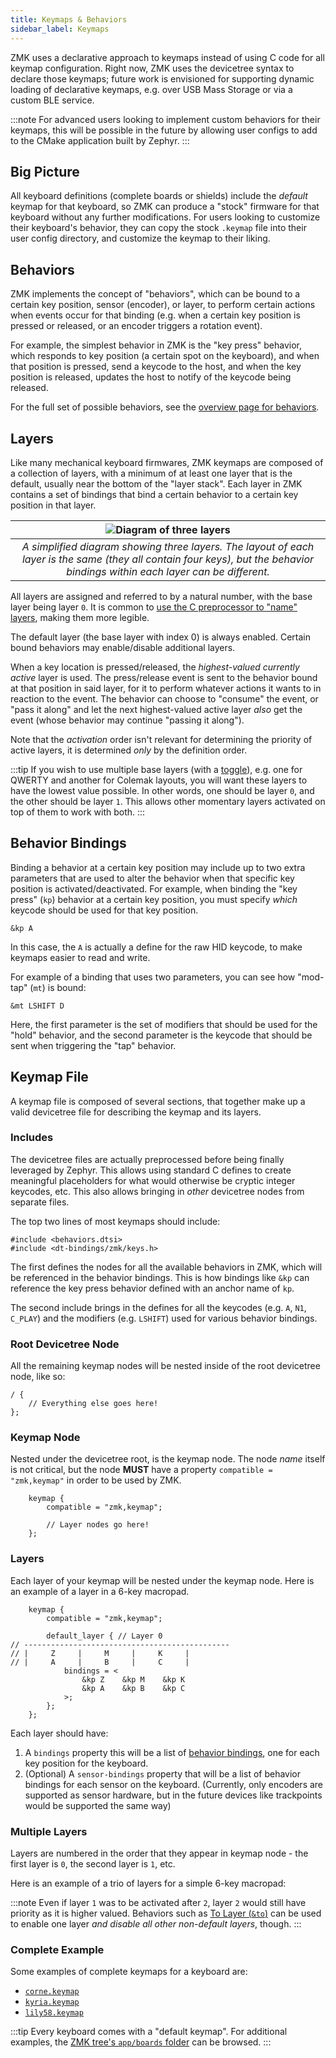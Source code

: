 ```yaml
---
title: Keymaps & Behaviors
sidebar_label: Keymaps
---
```



ZMK uses a declarative approach to keymaps instead of using C code for all keymap configuration.
Right now, ZMK uses the devicetree syntax to declare those keymaps; future work is envisioned for
supporting dynamic loading of declarative keymaps, e.g. over USB Mass Storage or via a custom BLE
service.

:::note
For advanced users looking to implement custom behaviors for their keymaps, this will be possible
in the future by allowing user configs to add to the CMake application built by Zephyr.
:::

## Big Picture

All keyboard definitions (complete boards or shields) include the _default_ keymap for that keyboard,
so ZMK can produce a "stock" firmware for that keyboard without any further modifications. For users
looking to customize their keyboard's behavior, they can copy the stock `.keymap` file into their
user config directory, and customize the keymap to their liking.

## Behaviors

ZMK implements the concept of "behaviors", which can be bound to a certain key position, sensor (encoder),
or layer, to perform certain actions when events occur for that binding (e.g. when a certain key position
is pressed or released, or an encoder triggers a rotation event).

For example, the simplest behavior in ZMK is the "key press" behavior, which responds to key position
(a certain spot on the keyboard), and when that position is pressed, send a keycode to the host, and
when the key position is released, updates the host to notify of the keycode being released.

For the full set of possible behaviors, see the [overview page for behaviors](behaviors/index.mdx).

## Layers

Like many mechanical keyboard firmwares, ZMK keymaps are composed of a collection of layers, with a
minimum of at least one layer that is the default, usually near the bottom of the "layer stack". Each layer
in ZMK contains a set of bindings that bind a certain behavior to a certain key position in that layer.

|                                                   ![Diagram of three layers](../assets/features/keymaps/layer-diagram.png)                                                    |
| :---------------------------------------------------------------------------------------------------------------------------------------------------------------------------: |
| _A simplified diagram showing three layers. The layout of each layer is the same (they all contain four keys), but the behavior bindings within each layer can be different._ |

All layers are assigned and referred to by a natural number, with the base layer being layer `0`. It is common to [use the C preprocessor to "name" layers](behaviors/layers.md#defines-to-refer-to-layers), making them more legible.

The default layer (the base layer with index 0) is always enabled. Certain bound behaviors may enable/disable additional layers.

When a key location is pressed/released, the _highest-valued currently active_ layer is used. The press/release event is sent to the behavior bound at that position in said layer, for it to perform whatever actions it wants to in reaction to the event. The behavior can choose to "consume" the event, or "pass it along" and let the next highest-valued active layer _also_ get the event (whose behavior may continue "passing it along").

Note that the _activation_ order isn't relevant for determining the priority of active layers, it is determined _only_ by the definition order.

:::tip
If you wish to use multiple base layers (with a [toggle](behaviors/layers.md#toggle-layer)), e.g. one for QWERTY and another for Colemak layouts, you will want these layers to have the lowest value possible. In other words, one should be layer `0`, and the other should be layer `1`. This allows other momentary layers activated on top of them to work with both.
:::

## Behavior Bindings

Binding a behavior at a certain key position may include up to two extra parameters that are used to
alter the behavior when that specific key position is activated/deactivated. For example, when binding
the "key press" (`kp`) behavior at a certain key position, you must specify _which_ keycode should
be used for that key position.

```dts
&kp A
```

In this case, the `A` is actually a define for the raw HID keycode, to make keymaps easier to read and write.

For example of a binding that uses two parameters, you can see how "mod-tap" (`mt`) is bound:

```dts
&mt LSHIFT D
```

Here, the first parameter is the set of modifiers that should be used for the "hold" behavior, and the second
parameter is the keycode that should be sent when triggering the "tap" behavior.

## Keymap File

A keymap file is composed of several sections, that together make up a valid devicetree file for describing the keymap and its layers.

### Includes

The devicetree files are actually preprocessed before being finally leveraged by Zephyr. This allows using standard C defines to create meaningful placeholders
for what would otherwise be cryptic integer keycodes, etc. This also allows bringing in _other_ devicetree nodes from separate files.

The top two lines of most keymaps should include:

```dts
#include <behaviors.dtsi>
#include <dt-bindings/zmk/keys.h>
```

The first defines the nodes for all the available behaviors in ZMK, which will be referenced in the behavior bindings. This is how bindings like `&kp` can reference the key press behavior defined with an anchor name of `kp`.

The second include brings in the defines for all the keycodes (e.g. `A`, `N1`, `C_PLAY`) and the modifiers (e.g. `LSHIFT`) used for various behavior bindings.

### Root Devicetree Node

All the remaining keymap nodes will be nested inside of the root devicetree node, like so:

```dts
/ {
    // Everything else goes here!
};
```

### Keymap Node

Nested under the devicetree root, is the keymap node. The node _name_ itself is not critical, but the node **MUST** have a property
`compatible = "zmk,keymap"` in order to be used by ZMK.

```dts
    keymap {
        compatible = "zmk,keymap";

        // Layer nodes go here!
    };
```

### Layers

Each layer of your keymap will be nested under the keymap node. Here is an example of a layer in a 6-key macropad.

```dts
    keymap {
        compatible = "zmk,keymap";

        default_layer { // Layer 0
// ----------------------------------------------
// |     Z     |     M     |     K     |
// |     A     |     B     |     C     |
            bindings = <
                &kp Z    &kp M    &kp K
                &kp A    &kp B    &kp C
            >;
        };
    };
```

Each layer should have:

1. A `bindings` property this will be a list of [behavior bindings](behaviors/index.mdx), one for each key position for the keyboard.
1. (Optional) A `sensor-bindings` property that will be a list of behavior bindings for each sensor on the keyboard. (Currently, only encoders are supported as sensor hardware, but in the future devices like trackpoints would be supported the same way)

### Multiple Layers

Layers are numbered in the order that they appear in keymap node - the first layer is `0`, the second layer is `1`, etc.

Here is an example of a trio of layers for a simple 6-key macropad:

<KeymapExample />

:::note
Even if layer `1` was to be activated after `2`, layer `2` would still have priority as it is higher valued. Behaviors such as [To Layer (`&to`)](behaviors/layers.md#to-layer) can be used to enable one layer _and disable all other non-default layers_, though.
:::

### Complete Example

Some examples of complete keymaps for a keyboard are:

- [`corne.keymap`](https://github.com/zmkfirmware/zmk/blob/main/app/boards/shields/corne/corne.keymap)
- [`kyria.keymap`](https://github.com/zmkfirmware/zmk/blob/main/app/boards/shields/kyria/kyria.keymap)
- [`lily58.keymap`](https://github.com/zmkfirmware/zmk/blob/main/app/boards/shields/lily58/lily58.keymap)

:::tip
Every keyboard comes with a "default keymap". For additional examples, the [ZMK tree's `app/boards` folder](https://github.com/zmkfirmware/zmk/blob/main/app/boards) can be browsed.
:::
